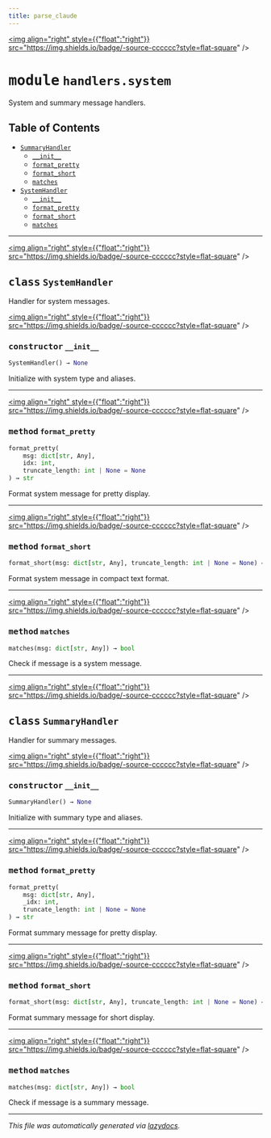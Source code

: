 ```yaml
---
title: parse_claude
---
```


<a href="https://github.com/drothermel/%24%7BREPO%7D/blob/main/src/parse_claude/handlers/system.py"><img align="right" style={{"float":"right"}} src="https://img.shields.io/badge/-source-cccccc?style=flat-square" /></a>

# <kbd>module</kbd> `handlers.system`
System and summary message handlers.


## Table of Contents
- [`SummaryHandler`](./parse_claude.handlers.system#class-summaryhandler)
	- [`__init__`](./parse_claude.handlers.system#constructor---init--)
	- [`format_pretty`](./parse_claude.handlers.system#method-format-pretty)
	- [`format_short`](./parse_claude.handlers.system#method-format-short)
	- [`matches`](./parse_claude.handlers.system#method-matches)
- [`SystemHandler`](./parse_claude.handlers.system#class-systemhandler)
	- [`__init__`](./parse_claude.handlers.system#constructor---init--)
	- [`format_pretty`](./parse_claude.handlers.system#method-format-pretty)
	- [`format_short`](./parse_claude.handlers.system#method-format-short)
	- [`matches`](./parse_claude.handlers.system#method-matches)




---

<a href="https://github.com/drothermel/%24%7BREPO%7D/blob/main/src/parse_claude/handlers/system.py#L11"><img align="right" style={{"float":"right"}} src="https://img.shields.io/badge/-source-cccccc?style=flat-square" /></a>

## <kbd>class</kbd> `SystemHandler`
Handler for system messages.


<a href="https://github.com/drothermel/%24%7BREPO%7D/blob/main/src/parse_claude/handlers/system.py#L14"><img align="right" style={{"float":"right"}} src="https://img.shields.io/badge/-source-cccccc?style=flat-square" /></a>

### <kbd>constructor</kbd> `__init__`

```python
SystemHandler() → None
```

Initialize with system type and aliases.





---

<a href="https://github.com/drothermel/%24%7BREPO%7D/blob/main/src/parse_claude/handlers/system.py#L22"><img align="right" style={{"float":"right"}} src="https://img.shields.io/badge/-source-cccccc?style=flat-square" /></a>

### <kbd>method</kbd> `format_pretty`

```python
format_pretty(
    msg: dict[str, Any],
    idx: int,
    truncate_length: int | None = None
) → str
```

Format system message for pretty display.


---

<a href="https://github.com/drothermel/%24%7BREPO%7D/blob/main/src/parse_claude/handlers/system.py#L53"><img align="right" style={{"float":"right"}} src="https://img.shields.io/badge/-source-cccccc?style=flat-square" /></a>

### <kbd>method</kbd> `format_short`

```python
format_short(msg: dict[str, Any], truncate_length: int | None = None) → str
```

Format system message in compact text format.


---

<a href="https://github.com/drothermel/%24%7BREPO%7D/blob/main/src/parse_claude/handlers/system.py#L18"><img align="right" style={{"float":"right"}} src="https://img.shields.io/badge/-source-cccccc?style=flat-square" /></a>

### <kbd>method</kbd> `matches`

```python
matches(msg: dict[str, Any]) → bool
```

Check if message is a system message.



---

<a href="https://github.com/drothermel/%24%7BREPO%7D/blob/main/src/parse_claude/handlers/system.py#L87"><img align="right" style={{"float":"right"}} src="https://img.shields.io/badge/-source-cccccc?style=flat-square" /></a>

## <kbd>class</kbd> `SummaryHandler`
Handler for summary messages.


<a href="https://github.com/drothermel/%24%7BREPO%7D/blob/main/src/parse_claude/handlers/system.py#L90"><img align="right" style={{"float":"right"}} src="https://img.shields.io/badge/-source-cccccc?style=flat-square" /></a>

### <kbd>constructor</kbd> `__init__`

```python
SummaryHandler() → None
```

Initialize with summary type and aliases.





---

<a href="https://github.com/drothermel/%24%7BREPO%7D/blob/main/src/parse_claude/handlers/system.py#L98"><img align="right" style={{"float":"right"}} src="https://img.shields.io/badge/-source-cccccc?style=flat-square" /></a>

### <kbd>method</kbd> `format_pretty`

```python
format_pretty(
    msg: dict[str, Any],
    _idx: int,
    truncate_length: int | None = None
) → str
```

Format summary message for pretty display.


---

<a href="https://github.com/drothermel/%24%7BREPO%7D/blob/main/src/parse_claude/handlers/system.py#L112"><img align="right" style={{"float":"right"}} src="https://img.shields.io/badge/-source-cccccc?style=flat-square" /></a>

### <kbd>method</kbd> `format_short`

```python
format_short(msg: dict[str, Any], truncate_length: int | None = None) → str
```

Format summary message for short display.


---

<a href="https://github.com/drothermel/%24%7BREPO%7D/blob/main/src/parse_claude/handlers/system.py#L94"><img align="right" style={{"float":"right"}} src="https://img.shields.io/badge/-source-cccccc?style=flat-square" /></a>

### <kbd>method</kbd> `matches`

```python
matches(msg: dict[str, Any]) → bool
```

Check if message is a summary message.





---

_This file was automatically generated via [lazydocs](https://github.com/ml-tooling/lazydocs)._
